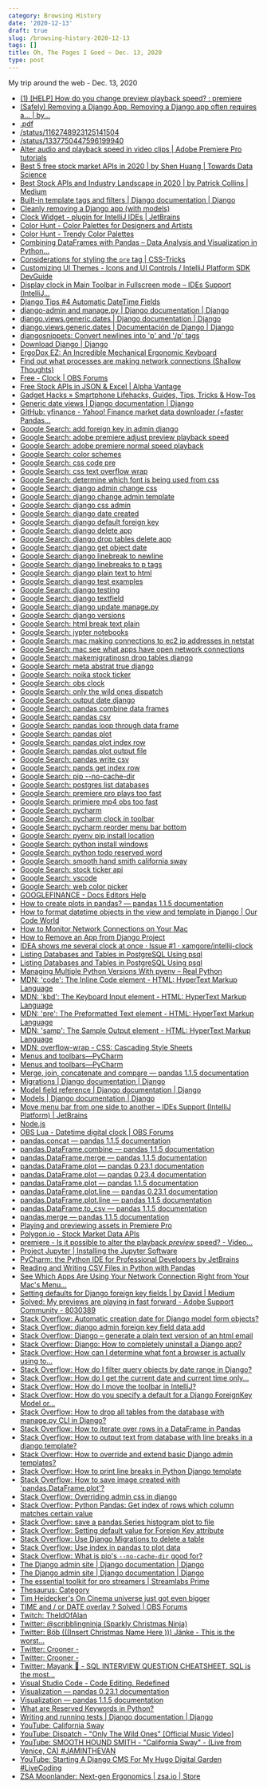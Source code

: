 ```yaml
---
category: Browsing History
date: '2020-12-13'
draft: true
slug: /browsing-history-2020-12-13
tags: []
title: Oh, The Pages I Goed ~ Dec. 13, 2020
type: post
---
```



My trip around the web - Dec. 13, 2020

- [(1) [HELP] How do you change preview playback speed? : premiere](https://www.reddit.com/r/premiere/comments/a6w4eh/help_how_do_you_change_preview_playback_speed/)
- [(Safely) Removing a Django App. Removing a Django app often requires a… | by...](https://tldlife.com/safely-removing-a-django-app-17bdb2803200)
- [.pdf](https://pandas.pydata.org/Pandas_Cheat_Sheet.pdf)
- [/status/1162748923125141504](https://twitter.com/apiecebyguy/status/1162748923125141504)
- [/status/1337750447596199940](https://twitter.com/soapachu/status/1337750447596199940)
- [Alter audio and playback speed in video clips | Adobe Premiere Pro tutorials](https://helpx.adobe.com/premiere-pro/how-to/work-with-clips-channels-speed.html)
- [Best 5 free stock market APIs in 2020 | by Shen Huang | Towards Data Science](https://towardsdatascience.com/best-5-free-stock-market-apis-in-2019-ad91dddec984)
- [Best Stock APIs and Industry Landscape in 2020 | by Patrick Collins | Medium](https://medium.com/@patrick.collins_58673/stock-api-landscape-5c6e054ee631)
- [Built-in template tags and filters | Django documentation | Django](https://docs.djangoproject.com/en/3.1/ref/templates/builtins/)
- [Cleanly removing a Django app (with models)](https://patrick.cloke.us/posts/2020/01/23/cleanly-removing-a-django-app-with-models/)
- [Clock Widget - plugin for IntelliJ IDEs | JetBrains](https://plugins.jetbrains.com/plugin/11252-clock-widget)
- [Color Hunt - Color Palettes for Designers and Artists](https://colorhunt.co/)
- [Color Hunt - Trendy Color Palettes](https://colorhunt.co/palette/226607)
- [Combining DataFrames with Pandas – Data Analysis and Visualization in Python...](https://datacarpentry.org/python-ecology-lesson/05-merging-data/index.html)
- [Considerations for styling the `pre` tag | CSS-Tricks](https://css-tricks.com/considerations-styling-pre-tag/)
- [Customizing UI Themes - Icons and UI Controls / IntelliJ Platform SDK DevGuide](https://jetbrains.org/intellij/sdk/docs/reference_guide/ui_themes/themes_customize.html)
- [Display clock in Main Toolbar in Fullscreen mode – IDEs Support (IntelliJ...](https://intellij-support.jetbrains.com/hc/en-us/community/posts/207046335-Display-clock-in-Main-Toolbar-in-Fullscreen-mode)
- [Django Tips #4 Automatic DateTime Fields](https://simpleisbetterthancomplex.com/tips/2016/05/23/django-tip-4-automatic-datetime-fields.html)
- [django-admin and manage.py | Django documentation | Django](https://docs.djangoproject.com/en/3.1/ref/django-admin/)
- [django.views.generic.dates | Django documentation | Django](https://docs.djangoproject.com/en/2.2/_modules/django/views/generic/dates/)
- [django.views.generic.dates | Documentación de Django | Django](https://docs.djangoproject.com/es/2.1/_modules/django/views/generic/dates/)
- [djangosnippets: Convert newlines into 'p' and '/p' tags](https://www.djangosnippets.org/snippets/143/)
- [Download Django | Django](https://www.djangoproject.com/download/)
- [ErgoDox EZ: An Incredible Mechanical Ergonomic Keyboard](https://ergodox-ez.com/)
- [Find out what processes are making network connections (Shallow Thoughts)](https://shallowsky.com/blog/linux/monitor-net-connections.html)
- [Free - Clock | OBS Forums](https://obsproject.com/forum/resources/clock.566/)
- [Free Stock APIs in JSON & Excel | Alpha Vantage](https://www.alphavantage.co/)
- [Gadget Hacks » Smartphone Lifehacks, Guides, Tips, Tricks & How-Tos](https://www.gadgethacks.com/)
- [Generic date views | Django documentation | Django](https://docs.djangoproject.com/en/3.1/ref/class-based-views/generic-date-based/)
- [GitHub: yfinance - Yahoo! Finance market data downloader (+faster Pandas...](https://github.com/ranaroussi/yfinance)
- [Google Search: add foreign key in admin django](https://www.google.com/search?newwindow=1&client=safari&rls=en&ei=xunWX9UOppznAtqmsSg&q=add+foreign+key+in+admin+django+&oq=add+foreign+key+in+admin+django+&gs_lcp=CgZwc3ktYWIQAzIICCEQFhAdEB4yCAghEBYQHRAeOgQIABBHOgsIABDJAxAWEAoQHlCTG1jcJGCgJ2gAcAJ4AoABhgKIAd8MkgEFMC4zLjWYAQCgAQGqAQdnd3Mtd2l6yAEIwAEB&sclient=psy-ab&ved=0ahUKEwjVieaE0cztAhUmzlkKHVpTDAUQ4dUDCAw&uact=5)
- [Google Search: adobe premiere adjust preview playback speed](https://www.google.com/search?client=safari&rls=en&q=adobe+premiere+adjust+preview+playback+speed&ie=UTF-8&oe=UTF-8)
- [Google Search: adobe premiere normal speed playback](https://www.google.com/search?client=safari&rls=en&q=adobe+premiere+normal+speed+playback&ie=UTF-8&oe=UTF-8)
- [Google Search: color schemes](https://www.google.com/search?client=safari&rls=en&q=color+schemes&ie=UTF-8&oe=UTF-8)
- [Google Search: css code pre](https://www.google.com/search?client=safari&rls=en&q=css+code+pre&ie=UTF-8&oe=UTF-8)
- [Google Search: css text overflow wrap](https://www.google.com/search?newwindow=1&client=safari&rls=en&ei=6urWX56bDsL25gKzgIrAAg&q=css+text+overflow+wrap&oq=css+text+over&gs_lcp=CgZwc3ktYWIQARgAMgUIABDJAzICCAAyAggAMgIIADICCAAyAggAMgIIADICCAAyAggAMgIIADoECAAQRzoKCAAQsQMQyQMQQzoECAAQQzoHCAAQsQMQQ1CWIVjLO2CJTmgAcAJ4AIABlgGIAYYEkgEDMy4ymAEAoAEBqgEHZ3dzLXdpesgBCMABAQ&sclient=psy-ab)
- [Google Search: determine which font is being used from css](https://www.google.com/search?client=safari&rls=en&q=determine+which+font+is+being+used+from+css&ie=UTF-8&oe=UTF-8)
- [Google Search: django admin change css](https://www.google.com/search?client=safari&rls=en&q=django+admin+change+css&ie=UTF-8&oe=UTF-8)
- [Google Search: django change admin template](https://www.google.com/search?client=safari&rls=en&q=django+change+admin+template&ie=UTF-8&oe=UTF-8)
- [Google Search: django css admin](https://www.google.com/search?client=safari&rls=en&q=django+css+admin&ie=UTF-8&oe=UTF-8)
- [Google Search: django date created](https://www.google.com/search?client=safari&rls=en&q=django+date+created&ie=UTF-8&oe=UTF-8)
- [Google Search: django default foreign key](https://www.google.com/search?client=safari&rls=en&q=django+default+foreign+key&ie=UTF-8&oe=UTF-8)
- [Google Search: django delete app](https://www.google.com/search?client=safari&rls=en&q=django+delete+app&ie=UTF-8&oe=UTF-8)
- [Google Search: django drop tables delete app](https://www.google.com/search?newwindow=1&client=safari&rls=en&ei=c77WX-6aGOmp5wLtjrDwDA&q=django+drop+tables+delete+app&oq=django+drop+tables+delete+app&gs_lcp=CgZwc3ktYWIQAzIICCEQFhAdEB46BAgAEEc6CQgAEMkDEBYQHjoGCAAQFhAeOgQIIRAKUIgnWLsvYIIzaABwAngAgAFliAHuB5IBAzkuMpgBAKABAaoBB2d3cy13aXrIAQjAAQE&sclient=psy-ab&ved=0ahUKEwiuoLHcp8ztAhXp1FkKHW0HDM4Q4dUDCAw&uact=5)
- [Google Search: django get object date](https://www.google.com/search?client=safari&rls=en&q=django+get+object+date&ie=UTF-8&oe=UTF-8)
- [Google Search: django linebreak to newline](https://www.google.com/search?client=safari&rls=en&q=django+linebreak+to+newline&ie=UTF-8&oe=UTF-8)
- [Google Search: django linebreaks to p tags](https://www.google.com/search?client=safari&rls=en&q=django+linebreaks+to+p+tags&ie=UTF-8&oe=UTF-8)
- [Google Search: django plain text to html](https://www.google.com/search?client=safari&rls=en&q=django+plain+text+to+html&ie=UTF-8&oe=UTF-8)
- [Google Search: django test examples](https://www.google.com/search?client=safari&rls=en&q=django+test+examples&ie=UTF-8&oe=UTF-8)
- [Google Search: django testing](https://www.google.com/search?client=safari&rls=en&q=django+testing&ie=UTF-8&oe=UTF-8)
- [Google Search: django textfield](https://www.google.com/search?client=safari&rls=en&q=django+textfield&ie=UTF-8&oe=UTF-8)
- [Google Search: django update manage.py](https://www.google.com/search?client=safari&rls=en&q=django+update+manage.py&ie=UTF-8&oe=UTF-8)
- [Google Search: django versions](https://www.google.com/search?client=safari&rls=en&q=django+versions&ie=UTF-8&oe=UTF-8)
- [Google Search: html break text plain](https://www.google.com/search?client=safari&rls=en&q=html+break+text+plain&ie=UTF-8&oe=UTF-8)
- [Google Search: jypter notebooks](https://www.google.com/search?client=safari&rls=en&q=jypter+notebooks&ie=UTF-8&oe=UTF-8)
- [Google Search: mac making connections to ec2 ip addresses in netstat](https://www.google.com/search?client=safari&rls=en&q=mac+making+connections+to+ec2+ip+addresses+in+netstat&ie=UTF-8&oe=UTF-8)
- [Google Search: mac see what apps have open network connections](https://www.google.com/search?client=safari&rls=en&q=mac+see+what+apps+have+open+network+connections&ie=UTF-8&oe=UTF-8)
- [Google Search: makemigratinosn drop tables django](https://www.google.com/search?client=safari&rls=en&q=makemigratinosn+drop+tables+django&ie=UTF-8&oe=UTF-8)
- [Google Search: meta abstrat true django](https://www.google.com/search?client=safari&rls=en&q=meta+abstrat+true+django&ie=UTF-8&oe=UTF-8)
- [Google Search: noika stock ticker](https://www.google.com/search?client=safari&rls=en&q=noika+stock+ticker&ie=UTF-8&oe=UTF-8)
- [Google Search: obs clock](https://www.google.com/search?client=safari&rls=en&q=obs+clock&ie=UTF-8&oe=UTF-8)
- [Google Search: only the wild ones dispatch](https://www.google.com/search?client=safari&rls=en&q=only+the+wild+ones+dispatch&ie=UTF-8&oe=UTF-8)
- [Google Search: output date django](https://www.google.com/search?client=safari&rls=en&q=output+date+django&ie=UTF-8&oe=UTF-8)
- [Google Search: pandas combine data frames](https://www.google.com/search?client=safari&rls=en&q=pandas+combine+data+frames&ie=UTF-8&oe=UTF-8)
- [Google Search: pandas csv](https://www.google.com/search?client=safari&rls=en&q=pandas+csv&ie=UTF-8&oe=UTF-8)
- [Google Search: pandas loop through data frame](https://www.google.com/search?client=safari&rls=en&q=pandas+loop+through+data+frame&ie=UTF-8&oe=UTF-8)
- [Google Search: pandas plot](https://www.google.com/search?client=safari&rls=en&q=pandas+plot&ie=UTF-8&oe=UTF-8)
- [Google Search: pandas plot index row](https://www.google.com/search?client=safari&rls=en&q=pandas+plot+index+row&ie=UTF-8&oe=UTF-8)
- [Google Search: pandas plot output file](https://www.google.com/search?client=safari&rls=en&q=pandas+plot+output+file&ie=UTF-8&oe=UTF-8)
- [Google Search: pandas write csv](https://www.google.com/search?client=safari&rls=en&q=pandas+write+csv&ie=UTF-8&oe=UTF-8)
- [Google Search: pands get index row](https://www.google.com/search?client=safari&rls=en&q=pands+get+index+row&ie=UTF-8&oe=UTF-8)
- [Google Search: pip --no-cache-dir](https://www.google.com/search?client=safari&rls=en&q=pip+--no-cache-dir&ie=UTF-8&oe=UTF-8)
- [Google Search: postgres list databases](https://www.google.com/search?client=safari&rls=en&q=postgres+list+databases&ie=UTF-8&oe=UTF-8)
- [Google Search: premiere pro plays too fast](https://www.google.com/search?newwindow=1&client=safari&rls=en&ei=Np_WX8D9LO_v5gKOyK-IAg&q=premiere+pro+plays+too+fast&oq=premiere+pro+plays+too+fast&gs_lcp=CgZwc3ktYWIQAzIJCAAQyQMQFhAeOgQIABBHOgcIABDJAxBDOgUIABCRAjoECAAQQzoCCAA6BwgAELEDEAo6CAgAEMkDEJECOgUIABCxAzoFCAAQyQM6CwgAEMkDEBYQChAeOgYIABAWEB46CAgAEBYQChAeOggIIRAWEB0QHlCnoBRYssEUYNzFFGgAcAF4AIABcogBqwySAQQxNi4ymAEAoAEBqgEHZ3dzLXdpesgBCMABAQ&sclient=psy-ab&ved=0ahUKEwjA8KP3icztAhXvt1kKHQ7kCyEQ4dUDCAw&uact=5)
- [Google Search: primiere mp4 obs too fast](https://www.google.com/search?client=safari&rls=en&q=primiere+mp4+obs+too+fast&ie=UTF-8&oe=UTF-8)
- [Google Search: pycharm](https://www.google.com/search?client=safari&rls=en&q=pycharm&ie=UTF-8&oe=UTF-8)
- [Google Search: pycharm clock in toolbar](https://www.google.com/search?client=safari&rls=en&q=pycharm+clock+in+toolbar&ie=UTF-8&oe=UTF-8)
- [Google Search: pycharm reorder menu bar bottom](https://www.google.com/search?client=safari&rls=en&q=pycharm+reorder+menu+bar+bottom&ie=UTF-8&oe=UTF-8)
- [Google Search: pyenv pip install location](https://www.google.com/search?client=safari&rls=en&q=pyenv+pip+install+location&ie=UTF-8&oe=UTF-8)
- [Google Search: python install windows](https://www.google.com/search?client=safari&rls=en&q=python+install+windows&ie=UTF-8&oe=UTF-8)
- [Google Search: python todo reserved word](https://www.google.com/search?client=safari&rls=en&q=python+todo+reserved+word&ie=UTF-8&oe=UTF-8)
- [Google Search: smooth hand smith california sway](https://www.google.com/search?client=safari&rls=en&q=smooth+hand+smith+california+sway&ie=UTF-8&oe=UTF-8)
- [Google Search: stock ticker api](https://www.google.com/search?client=safari&rls=en&q=stock+ticker+api&ie=UTF-8&oe=UTF-8)
- [Google Search: vscode](https://www.google.com/search?client=safari&rls=en&q=vscode&ie=UTF-8&oe=UTF-8)
- [Google Search: web color picker](https://www.google.com/search?q=web+color+picker)
- [GOOGLEFINANCE - Docs Editors Help](https://support.google.com/docs/answer/3093281?hl=en)
- [How to create plots in pandas? — pandas 1.1.5 documentation](https://pandas.pydata.org/pandas-docs/stable/getting_started/intro_tutorials/04_plotting.html)
- [How to format datetime objects in the view and template in Django | Our Code World](https://ourcodeworld.com/articles/read/555/how-to-format-datetime-objects-in-the-view-and-template-in-django)
- [How to Monitor Network Connections on Your Mac](https://www.maketecheasier.com/monitor-network-connections-on-mac/)
- [How to Remove an App from Django Project](https://techstream.org/Bits/Remove-App-From-Django-Project)
- [IDEA shows me several clock at once · Issue #1 · xamgore/intellij-clock](https://github.com/xamgore/intellij-clock/issues/1)
- [Listing Databases and Tables in PostgreSQL Using psql](https://chartio.com/resources/tutorials/how-to-list-databases-and-tables-in-postgresql-using-psql/)
- [Listing Databases and Tables in PostgreSQL Using psql](https://chartio.com/resources/tutorials/how-to-list-databases-and-tables-in-postgresql-using-psql/#switching-databases)
- [Managing Multiple Python Versions With pyenv – Real Python](https://realpython.com/intro-to-pyenv/#installation-location)
- [MDN: 'code': The Inline Code element - HTML: HyperText Markup Language](https://developer.mozilla.org/en-US/docs/Web/HTML/Element/code)
- [MDN: 'kbd': The Keyboard Input element - HTML: HyperText Markup Language](https://developer.mozilla.org/en-US/docs/Web/HTML/Element/kbd)
- [MDN: 'pre': The Preformatted Text element - HTML: HyperText Markup Language](https://developer.mozilla.org/en-US/docs/Web/HTML/Element/pre)
- [MDN: 'samp': The Sample Output element - HTML: HyperText Markup Language](https://developer.mozilla.org/en-US/docs/Web/HTML/Element/samp)
- [MDN: overflow-wrap - CSS: Cascading Style Sheets](https://developer.mozilla.org/en-US/docs/Web/CSS/overflow-wrap)
- [Menus and toolbars—PyCharm](https://www.jetbrains.com/help/pycharm/customize-actions-menus-and-toolbars.html)
- [Menus and toolbars—PyCharm](https://www.jetbrains.com/help/pycharm/customize-actions-menus-and-toolbars.html#cb333882)
- [Merge, join, concatenate and compare — pandas 1.1.5 documentation](https://pandas.pydata.org/pandas-docs/stable/user_guide/merging.html)
- [Migrations | Django documentation | Django](https://docs.djangoproject.com/en/3.1/topics/migrations/)
- [Model field reference | Django documentation | Django](https://docs.djangoproject.com/en/3.1/ref/models/fields/#django.db.models.TextField)
- [Models | Django documentation | Django](https://docs.djangoproject.com/en/3.1/topics/db/models/)
- [Move menu bar from one side to another – IDEs Support (IntelliJ Platform) | JetBrains](https://intellij-support.jetbrains.com/hc/en-us/community/posts/360000142324-Move-menu-bar-from-one-side-to-another)
- [Node.js](https://nodejs.org/en/)
- [OBS Lua - Datetime digital clock | OBS Forums](https://obsproject.com/forum/resources/datetime-digital-clock.882/)
- [pandas.concat — pandas 1.1.5 documentation](https://pandas.pydata.org/pandas-docs/stable/reference/api/pandas.concat.html)
- [pandas.DataFrame.combine — pandas 1.1.5 documentation](https://pandas.pydata.org/pandas-docs/stable/reference/api/pandas.DataFrame.combine.html)
- [pandas.DataFrame.merge — pandas 1.1.5 documentation](https://pandas.pydata.org/pandas-docs/stable/reference/api/pandas.DataFrame.merge.html)
- [pandas.DataFrame.plot — pandas 0.23.1 documentation](https://pandas.pydata.org/pandas-docs/version/0.23.1/generated/pandas.DataFrame.plot.html)
- [pandas.DataFrame.plot — pandas 0.23.4 documentation](https://pandas.pydata.org/pandas-docs/version/0.23.4/generated/pandas.DataFrame.plot.html)
- [pandas.DataFrame.plot — pandas 1.1.5 documentation](https://pandas.pydata.org/pandas-docs/stable/reference/api/pandas.DataFrame.plot.html)
- [pandas.DataFrame.plot.line — pandas 0.23.1 documentation](https://pandas.pydata.org/pandas-docs/version/0.23.1/generated/pandas.DataFrame.plot.line.html)
- [pandas.DataFrame.plot.line — pandas 1.1.5 documentation](https://pandas.pydata.org/pandas-docs/stable/reference/api/pandas.DataFrame.plot.line.html)
- [pandas.DataFrame.to_csv — pandas 1.1.5 documentation](https://pandas.pydata.org/pandas-docs/stable/reference/api/pandas.DataFrame.to_csv.html)
- [pandas.merge — pandas 1.1.5 documentation](https://pandas.pydata.org/pandas-docs/stable/reference/api/pandas.merge.html)
- [Playing and previewing assets in Premiere Pro](https://helpx.adobe.com/premiere-pro/using/playing-assets.html)
- [Polygon.io - Stock Market Data APIs](https://polygon.io/)
- [premiere - Is it possible to alter the playback *preview* speed? - Video...](https://video.stackexchange.com/questions/4728/is-it-possible-to-alter-the-playback-preview-speed)
- [Project Jupyter | Installing the Jupyter Software](https://jupyter.org/install)
- [PyCharm: the Python IDE for Professional Developers by JetBrains](https://www.jetbrains.com/pycharm/)
- [Reading and Writing CSV Files in Python with Pandas](https://stackabuse.com/reading-and-writing-csv-files-in-python-with-pandas/)
- [See Which Apps Are Using Your Network Connection Right from Your Mac's Menu...](https://mac-how-to.gadgethacks.com/how-to/see-which-apps-are-using-your-network-connection-right-from-your-macs-menu-bar-0161747/)
- [Setting defaults for Django foreign key fields | by David | Medium](https://dbslusser.medium.com/setting-defaults-for-django-foreign-key-fields-c53cffb25a8c)
- [Solved: My previews are playing in fast forward - Adobe Support Community - 8030389](https://community.adobe.com/t5/premiere-pro/my-previews-are-playing-in-fast-forward/td-p/8030389?page=1)
- [Stack Overflow: Automatic creation date for Django model form objects?](https://stackoverflow.com/questions/3429878/automatic-creation-date-for-django-model-form-objects)
- [Stack Overflow: django admin foreign key field data add](https://stackoverflow.com/questions/6492424/django-admin-foreign-key-field-data-add)
- [Stack Overflow: Django – generate a plain text version of an html email](https://stackoverflow.com/questions/45473948/django-generate-a-plain-text-version-of-an-html-email)
- [Stack Overflow: Django: How to completely uninstall a Django app?](https://stackoverflow.com/questions/3329773/django-how-to-completely-uninstall-a-django-app)
- [Stack Overflow: How can I determine what font a browser is actually using to...](https://stackoverflow.com/questions/884177/how-can-i-determine-what-font-a-browser-is-actually-using-to-render-some-text)
- [Stack Overflow: How do I filter query objects by date range in Django?](https://stackoverflow.com/questions/4668619/how-do-i-filter-query-objects-by-date-range-in-django)
- [Stack Overflow: How do I get the current date and current time only...](https://stackoverflow.com/questions/12030187/how-do-i-get-the-current-date-and-current-time-only-respectively-in-django)
- [Stack Overflow: How do I move the toolbar in IntelliJ?](https://stackoverflow.com/questions/21184766/how-do-i-move-the-toolbar-in-intellij)
- [Stack Overflow: How do you specify a default for a Django ForeignKey Model or...](https://stackoverflow.com/questions/937954/how-do-you-specify-a-default-for-a-django-foreignkey-model-or-adminmodel-field/13562197)
- [Stack Overflow: How to drop all tables from the database with manage.py CLI in Django?](https://stackoverflow.com/questions/3414247/how-to-drop-all-tables-from-the-database-with-manage-py-cli-in-django)
- [Stack Overflow: How to iterate over rows in a DataFrame in Pandas](https://stackoverflow.com/questions/16476924/how-to-iterate-over-rows-in-a-dataframe-in-pandas)
- [Stack Overflow: How to output text from database with line breaks in a django template?](https://stackoverflow.com/questions/22538454/how-to-output-text-from-database-with-line-breaks-in-a-django-template)
- [Stack Overflow: How to override and extend basic Django admin templates?](https://stackoverflow.com/questions/6583877/how-to-override-and-extend-basic-django-admin-templates)
- [Stack Overflow: How to print line breaks in Python Django template](https://stackoverflow.com/questions/2316028/how-to-print-line-breaks-in-python-django-template)
- [Stack Overflow: How to save image created with 'pandas.DataFrame.plot'?](https://stackoverflow.com/questions/45376232/how-to-save-image-created-with-pandas-dataframe-plot/45379210)
- [Stack Overflow: Overriding admin css in django](https://stackoverflow.com/questions/7357057/overriding-admin-css-in-django)
- [Stack Overflow: Python Pandas: Get index of rows which column matches certain value](https://stackoverflow.com/questions/21800169/python-pandas-get-index-of-rows-which-column-matches-certain-value)
- [Stack Overflow: save a pandas.Series histogram plot to file](https://stackoverflow.com/questions/18992086/save-a-pandas-series-histogram-plot-to-file)
- [Stack Overflow: Setting default value for Foreign Key attribute](https://stackoverflow.com/questions/9311996/setting-default-value-for-foreign-key-attribute)
- [Stack Overflow: Use Django Migrations to delete a table](https://stackoverflow.com/questions/54836848/use-django-migrations-to-delete-a-table)
- [Stack Overflow: Use index in pandas to plot data](https://stackoverflow.com/questions/20084487/use-index-in-pandas-to-plot-data)
- [Stack Overflow: What is pip's `--no-cache-dir` good for?](https://stackoverflow.com/questions/45594707/what-is-pips-no-cache-dir-good-for)
- [The Django admin site | Django documentation | Django](https://docs.djangoproject.com/en/3.0/ref/contrib/admin/#admin-overriding-templates)
- [The Django admin site | Django documentation | Django](https://docs.djangoproject.com/en/dev/ref/contrib/admin/#overriding-admin-templates)
- [The essential toolkit for pro streamers | Streamlabs Prime](https://streamlabs.com/goprime?refl=homepageheader)
- [Thesaurus: Category](https://www.thesaurus.com/browse/category?s=t)
- [Tim Heidecker's On Cinema universe just got even bigger](https://news.avclub.com/tim-heideckers-on-cinema-universe-just-got-even-bigger-1845862375)
- [TIME and / or DATE overlay ? Solved | OBS Forums](https://obsproject.com/forum/resources/time-and-or-date-overlay-solved.753/)
- [Twitch: TheIdOfAlan](https://www.twitch.tv/theidofalan)
- [Twitter: @scribblingninja (Sparkly Christmas Ninja)](https://twitter.com/scribblingninja)
- [Twitter: Böb (((Insert Christmas Name Here ))) Jänke - This is the worst...](https://twitter.com/Bob_Janke/status/1338000752363663360)
- [Twitter: Crooner - ](https://twitter.com/heropilled/status/1337687811470798852)
- [Twitter: Crooner - ](https://twitter.com/NovaNebby/status/1337992191054995456/photo/1)
- [Twitter: Mayank 🍷 - SQL INTERVIEW QUESTION CHEATSHEET. SQL is the most...](https://twitter.com/dermayank/status/1338004156670300160)
- [Visual Studio Code - Code Editing. Redefined](https://code.visualstudio.com/)
- [Visualization — pandas 0.23.1 documentation](https://pandas.pydata.org/pandas-docs/version/0.23.1/visualization.html#visualization-errorbars)
- [Visualization — pandas 1.1.5 documentation](https://pandas.pydata.org/pandas-docs/stable/user_guide/visualization.html)
- [What are Reserved Keywords in Python?](https://www.tutorialspoint.com/What-are-Reserved-Keywords-in-Python)
- [Writing and running tests | Django documentation | Django](https://docs.djangoproject.com/en/3.1/topics/testing/overview/)
- [YouTube: California Sway](https://www.youtube.com/watch?v=TQIGiefShs4)
- [YouTube: Dispatch - "Only The Wild Ones" [Official Music Video]](https://www.youtube.com/watch?v=OVi0JpvMZtk)
- [YouTube: SMOOTH HOUND SMITH - "California Sway" - (Live from Venice, CA) #JAMINTHEVAN](https://www.youtube.com/watch?v=krW2jT_tsCI)
- [YouTube: Starting A Django CMS For My Hugo Digital Garden #LiveCoding](https://www.youtube.com/watch?v=c80nn20TkDY)
- [ZSA Moonlander: Next-gen Ergonomics | zsa.io | Store](https://www.zsa.io/moonlander/)